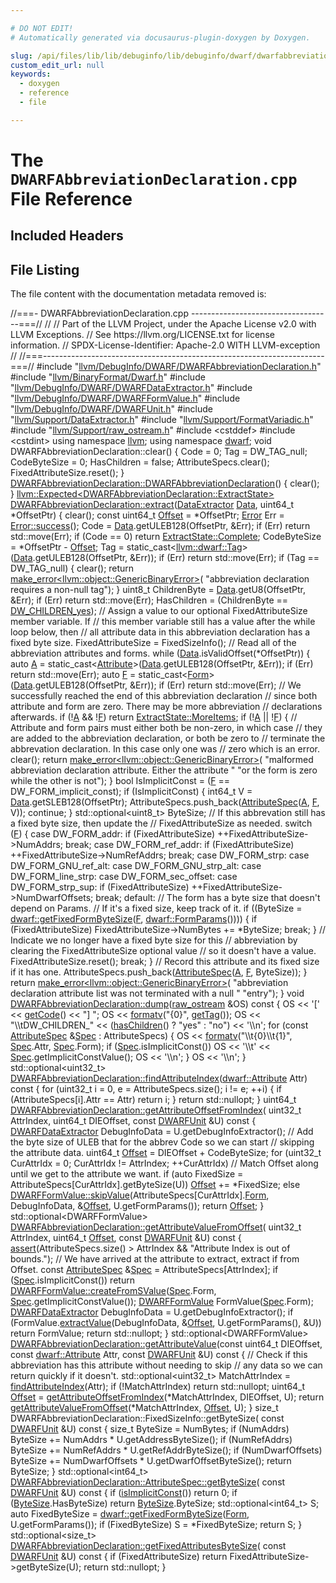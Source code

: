 ```yaml
---

# DO NOT EDIT!
# Automatically generated via docusaurus-plugin-doxygen by Doxygen.

slug: /api/files/lib/lib/debuginfo/lib/debuginfo/dwarf/dwarfabbreviationdeclaration-cpp
custom_edit_url: null
keywords:
  - doxygen
  - reference
  - file

---
```





# The `DWARFAbbreviationDeclaration.cpp` File Reference

<DoxygenPage pluginConfig={pluginConfig}>



## Included Headers

<IncludesList>
<IncludesListItem
  filePath="llvm/DebugInfo/DWARF/DWARFAbbreviationDeclaration.h"
  permalink="/docs/api/files/include/include/llvm/include/llvm/debuginfo/include/llvm/debuginfo/dwarf/dwarfabbreviationdeclaration-h"
  isLocal="true" />
<IncludesListItem
  filePath="llvm/BinaryFormat/Dwarf.h"
  permalink="/docs/api/files/include/include/llvm/include/llvm/binaryformat/dwarf-h"
  isLocal="true" />
<IncludesListItem
  filePath="llvm/DebugInfo/DWARF/DWARFDataExtractor.h"
  permalink="/docs/api/files/include/include/llvm/include/llvm/debuginfo/include/llvm/debuginfo/dwarf/dwarfdataextractor-h"
  isLocal="true" />
<IncludesListItem
  filePath="llvm/DebugInfo/DWARF/DWARFFormValue.h"
  permalink="/docs/api/files/include/include/llvm/include/llvm/debuginfo/include/llvm/debuginfo/dwarf/dwarfformvalue-h"
  isLocal="true" />
<IncludesListItem
  filePath="llvm/DebugInfo/DWARF/DWARFUnit.h"
  permalink="/docs/api/files/include/include/llvm/include/llvm/debuginfo/include/llvm/debuginfo/dwarf/dwarfunit-h"
  isLocal="true" />
<IncludesListItem
  filePath="llvm/Support/DataExtractor.h"
  permalink="/docs/api/files/include/include/llvm/include/llvm/support/dataextractor-h"
  isLocal="true" />
<IncludesListItem
  filePath="llvm/Support/FormatVariadic.h"
  permalink="/docs/api/files/include/include/llvm/include/llvm/support/formatvariadic-h"
  isLocal="true" />
<IncludesListItem
  filePath="llvm/Support/raw_ostream.h"
  permalink="/docs/api/files/include/include/llvm/include/llvm/support/raw-ostream-h"
  isLocal="true" />
<IncludesListItem
  filePath="cstddef"
  permalink=""
  isLocal="false" />
<IncludesListItem
  filePath="cstdint"
  permalink=""
  isLocal="false" />
</IncludesList>


## File Listing

The file content with the documentation metadata removed is:

<ProgramListing>

<Link id="l00001" /><CodeLine lineNumber="1"><span class="doxyHighlightComment">//===- DWARFAbbreviationDeclaration.cpp -----------------------------------===//</span></CodeLine>
<Link id="l00002" /><CodeLine lineNumber="2"><span class="doxyHighlightComment">//</span></CodeLine>
<Link id="l00003" /><CodeLine lineNumber="3"><span class="doxyHighlightComment">// Part of the LLVM Project, under the Apache License v2.0 with LLVM Exceptions.</span></CodeLine>
<Link id="l00004" /><CodeLine lineNumber="4"><span class="doxyHighlightComment">// See https://llvm.org/LICENSE.txt for license information.</span></CodeLine>
<Link id="l00005" /><CodeLine lineNumber="5"><span class="doxyHighlightComment">// SPDX-License-Identifier: Apache-2.0 WITH LLVM-exception</span></CodeLine>
<Link id="l00006" /><CodeLine lineNumber="6"><span class="doxyHighlightComment">//</span></CodeLine>
<Link id="l00007" /><CodeLine lineNumber="7"><span class="doxyHighlightComment">//===----------------------------------------------------------------------===//</span></CodeLine>
<Link id="l00008" /><CodeLine lineNumber="8"></CodeLine>
<Link id="l00009" /><CodeLine lineNumber="9"><span class="doxyHighlightPreprocessor">#include &quot;<a href="/docs/api/files/include/include/llvm/include/llvm/debuginfo/include/llvm/debuginfo/dwarf/dwarfabbreviationdeclaration-h">llvm/DebugInfo/DWARF/DWARFAbbreviationDeclaration.h</a>&quot;</span></CodeLine>
<Link id="l00010" /><CodeLine lineNumber="10"></CodeLine>
<Link id="l00011" /><CodeLine lineNumber="11"><span class="doxyHighlightPreprocessor">#include &quot;<a href="/docs/api/files/include/include/llvm/include/llvm/binaryformat/dwarf-h">llvm/BinaryFormat/Dwarf.h</a>&quot;</span></CodeLine>
<Link id="l00012" /><CodeLine lineNumber="12"><span class="doxyHighlightPreprocessor">#include &quot;<a href="/docs/api/files/include/include/llvm/include/llvm/debuginfo/include/llvm/debuginfo/dwarf/dwarfdataextractor-h">llvm/DebugInfo/DWARF/DWARFDataExtractor.h</a>&quot;</span></CodeLine>
<Link id="l00013" /><CodeLine lineNumber="13"><span class="doxyHighlightPreprocessor">#include &quot;<a href="/docs/api/files/include/include/llvm/include/llvm/debuginfo/include/llvm/debuginfo/dwarf/dwarfformvalue-h">llvm/DebugInfo/DWARF/DWARFFormValue.h</a>&quot;</span></CodeLine>
<Link id="l00014" /><CodeLine lineNumber="14"><span class="doxyHighlightPreprocessor">#include &quot;<a href="/docs/api/files/include/include/llvm/include/llvm/debuginfo/include/llvm/debuginfo/dwarf/dwarfunit-h">llvm/DebugInfo/DWARF/DWARFUnit.h</a>&quot;</span></CodeLine>
<Link id="l00015" /><CodeLine lineNumber="15"><span class="doxyHighlightPreprocessor">#include &quot;<a href="/docs/api/files/include/include/llvm/include/llvm/support/dataextractor-h">llvm/Support/DataExtractor.h</a>&quot;</span></CodeLine>
<Link id="l00016" /><CodeLine lineNumber="16"><span class="doxyHighlightPreprocessor">#include &quot;<a href="/docs/api/files/include/include/llvm/include/llvm/support/formatvariadic-h">llvm/Support/FormatVariadic.h</a>&quot;</span></CodeLine>
<Link id="l00017" /><CodeLine lineNumber="17"><span class="doxyHighlightPreprocessor">#include &quot;<a href="/docs/api/files/include/include/llvm/include/llvm/support/raw-ostream-h">llvm/Support/raw&#95;ostream.h</a>&quot;</span></CodeLine>
<Link id="l00018" /><CodeLine lineNumber="18"><span class="doxyHighlightPreprocessor">#include &lt;cstddef&gt;</span></CodeLine>
<Link id="l00019" /><CodeLine lineNumber="19"><span class="doxyHighlightPreprocessor">#include &lt;cstdint&gt;</span></CodeLine>
<Link id="l00020" /><CodeLine lineNumber="20"></CodeLine>
<Link id="l00021" /><CodeLine lineNumber="21"><span class="doxyHighlightKeyword">using namespace </span><span class="doxyHighlight"><a href="/docs/api/namespaces/llvm">llvm</a>;</span></CodeLine>
<Link id="l00022" /><CodeLine lineNumber="22"><span class="doxyHighlightKeyword">using namespace </span><span class="doxyHighlight"><a href="/docs/api/namespaces/llvm/dwarf">dwarf</a>;</span></CodeLine>
<Link id="l00023" /><CodeLine lineNumber="23"></CodeLine>
<Link id="l00024" /><CodeLine lineNumber="24"><span class="doxyHighlightKeywordType">void</span><span class="doxyHighlight"> DWARFAbbreviationDeclaration::clear() &#123;</span></CodeLine>
<Link id="l00025" /><CodeLine lineNumber="25"><span class="doxyHighlight">  Code = 0;</span></CodeLine>
<Link id="l00026" /><CodeLine lineNumber="26"><span class="doxyHighlight">  Tag = DW&#95;TAG&#95;null;</span></CodeLine>
<Link id="l00027" /><CodeLine lineNumber="27"><span class="doxyHighlight">  CodeByteSize = 0;</span></CodeLine>
<Link id="l00028" /><CodeLine lineNumber="28"><span class="doxyHighlight">  HasChildren = </span><span class="doxyHighlightKeyword">false</span><span class="doxyHighlight">;</span></CodeLine>
<Link id="l00029" /><CodeLine lineNumber="29"><span class="doxyHighlight">  AttributeSpecs.clear();</span></CodeLine>
<Link id="l00030" /><CodeLine lineNumber="30"><span class="doxyHighlight">  FixedAttributeSize.reset();</span></CodeLine>
<Link id="l00031" /><CodeLine lineNumber="31"><span class="doxyHighlight">&#125;</span></CodeLine>
<Link id="l00032" /><CodeLine lineNumber="32"></CodeLine>
<Link id="l00033" /><CodeLine lineNumber="33" lineLink="/docs/api/classes/llvm/dwarfabbreviationdeclaration/#af09a94b7f29820590b6ab1ce422b0adc"><span class="doxyHighlight"><a href="/docs/api/classes/llvm/dwarfabbreviationdeclaration/#af09a94b7f29820590b6ab1ce422b0adc">DWARFAbbreviationDeclaration::DWARFAbbreviationDeclaration</a>() &#123;</span></CodeLine>
<Link id="l00034" /><CodeLine lineNumber="34"><span class="doxyHighlight">  clear();</span></CodeLine>
<Link id="l00035" /><CodeLine lineNumber="35"><span class="doxyHighlight">&#125;</span></CodeLine>
<Link id="l00036" /><CodeLine lineNumber="36"></CodeLine>
<Link id="l00037" /><CodeLine lineNumber="37"><span class="doxyHighlight"><a href="/docs/api/classes/llvm/expected">llvm::Expected&lt;DWARFAbbreviationDeclaration::ExtractState&gt;</a></span></CodeLine>
<Link id="l00038" /><CodeLine lineNumber="38" lineLink="/docs/api/classes/llvm/dwarfabbreviationdeclaration/#a0eb41e4fd2f2686492e3aadaeb8b0617"><span class="doxyHighlight"><a href="/docs/api/classes/llvm/dwarfabbreviationdeclaration/#a0eb41e4fd2f2686492e3aadaeb8b0617">DWARFAbbreviationDeclaration::extract</a>(<a href="/docs/api/classes/llvm/dataextractor">DataExtractor</a> <a href="/docs/api/namespaces/llvm/#aa20539e89704d20b98b97e9c3feac934">Data</a>, uint64&#95;t &#42;OffsetPtr) &#123;</span></CodeLine>
<Link id="l00039" /><CodeLine lineNumber="39"><span class="doxyHighlight">  clear();</span></CodeLine>
<Link id="l00040" /><CodeLine lineNumber="40"><span class="doxyHighlight">  </span><span class="doxyHighlightKeyword">const</span><span class="doxyHighlight"> uint64&#95;t <a href="/docs/api/namespaces/llvm/#a05f5b9a11bdcc5feba62899f95dcf878a3134224cba2545bc57954d3b072aebb4">Offset</a> = &#42;OffsetPtr;</span></CodeLine>
<Link id="l00041" /><CodeLine lineNumber="41"><span class="doxyHighlight">  <a href="/docs/api/classes/llvm/error">Error</a> Err = <a href="/docs/api/classes/llvm/error/#a4dfd0813c3d0e0a30439b5a3e9196b59">Error::success</a>();</span></CodeLine>
<Link id="l00042" /><CodeLine lineNumber="42"><span class="doxyHighlight">  Code = <a href="/docs/api/namespaces/llvm/#aa20539e89704d20b98b97e9c3feac934">Data</a>.getULEB128(OffsetPtr, &amp;Err);</span></CodeLine>
<Link id="l00043" /><CodeLine lineNumber="43"><span class="doxyHighlight">  </span><span class="doxyHighlightKeywordFlow">if</span><span class="doxyHighlight"> (Err)</span></CodeLine>
<Link id="l00044" /><CodeLine lineNumber="44"><span class="doxyHighlight">    </span><span class="doxyHighlightKeywordFlow">return</span><span class="doxyHighlight"> std::move(Err);</span></CodeLine>
<Link id="l00045" /><CodeLine lineNumber="45"></CodeLine>
<Link id="l00046" /><CodeLine lineNumber="46"><span class="doxyHighlight">  </span><span class="doxyHighlightKeywordFlow">if</span><span class="doxyHighlight"> (Code == 0)</span></CodeLine>
<Link id="l00047" /><CodeLine lineNumber="47"><span class="doxyHighlight">    </span><span class="doxyHighlightKeywordFlow">return</span><span class="doxyHighlight"> <a href="/docs/api/classes/llvm/dwarfabbreviationdeclaration/#a45f09c6803dbfb2f9d93c99695f96c4faae94f80b3ce82062a5dd7815daa04f9d">ExtractState::Complete</a>;</span></CodeLine>
<Link id="l00048" /><CodeLine lineNumber="48"></CodeLine>
<Link id="l00049" /><CodeLine lineNumber="49"><span class="doxyHighlight">  CodeByteSize = &#42;OffsetPtr - <a href="/docs/api/namespaces/llvm/#a05f5b9a11bdcc5feba62899f95dcf878a3134224cba2545bc57954d3b072aebb4">Offset</a>;</span></CodeLine>
<Link id="l00050" /><CodeLine lineNumber="50"><span class="doxyHighlight">  Tag = </span><span class="doxyHighlightKeyword">static&#95;cast&lt;</span><span class="doxyHighlight"><a href="/docs/api/namespaces/llvm/dwarf/#ac94a19fc8c57bf0350fc4e9f45897828">llvm::dwarf::Tag</a></span><span class="doxyHighlightKeyword">&gt;</span><span class="doxyHighlight">(<a href="/docs/api/namespaces/llvm/#aa20539e89704d20b98b97e9c3feac934">Data</a>.getULEB128(OffsetPtr, &amp;Err));</span></CodeLine>
<Link id="l00051" /><CodeLine lineNumber="51"><span class="doxyHighlight">  </span><span class="doxyHighlightKeywordFlow">if</span><span class="doxyHighlight"> (Err)</span></CodeLine>
<Link id="l00052" /><CodeLine lineNumber="52"><span class="doxyHighlight">    </span><span class="doxyHighlightKeywordFlow">return</span><span class="doxyHighlight"> std::move(Err);</span></CodeLine>
<Link id="l00053" /><CodeLine lineNumber="53"></CodeLine>
<Link id="l00054" /><CodeLine lineNumber="54"><span class="doxyHighlight">  </span><span class="doxyHighlightKeywordFlow">if</span><span class="doxyHighlight"> (Tag == DW&#95;TAG&#95;null) &#123;</span></CodeLine>
<Link id="l00055" /><CodeLine lineNumber="55"><span class="doxyHighlight">    clear();</span></CodeLine>
<Link id="l00056" /><CodeLine lineNumber="56"><span class="doxyHighlight">    </span><span class="doxyHighlightKeywordFlow">return</span><span class="doxyHighlight"> <a href="/docs/api/namespaces/llvm/#a9999bd897fc8a1648bd69b36fee2d357">make&#95;error&lt;llvm::object::GenericBinaryError&gt;</a>(</span></CodeLine>
<Link id="l00057" /><CodeLine lineNumber="57"><span class="doxyHighlight">        </span><span class="doxyHighlightStringLiteral">&quot;abbreviation declaration requires a non-null tag&quot;</span><span class="doxyHighlight">);</span></CodeLine>
<Link id="l00058" /><CodeLine lineNumber="58"><span class="doxyHighlight">  &#125;</span></CodeLine>
<Link id="l00059" /><CodeLine lineNumber="59"><span class="doxyHighlight">  uint8&#95;t ChildrenByte = <a href="/docs/api/namespaces/llvm/#aa20539e89704d20b98b97e9c3feac934">Data</a>.getU8(OffsetPtr, &amp;Err);</span></CodeLine>
<Link id="l00060" /><CodeLine lineNumber="60"><span class="doxyHighlight">  </span><span class="doxyHighlightKeywordFlow">if</span><span class="doxyHighlight"> (Err)</span></CodeLine>
<Link id="l00061" /><CodeLine lineNumber="61"><span class="doxyHighlight">    </span><span class="doxyHighlightKeywordFlow">return</span><span class="doxyHighlight"> std::move(Err);</span></CodeLine>
<Link id="l00062" /><CodeLine lineNumber="62"></CodeLine>
<Link id="l00063" /><CodeLine lineNumber="63"><span class="doxyHighlight">  HasChildren = (ChildrenByte == <a href="/docs/api/namespaces/llvm/dwarf/#ab4fde659cfd2ad21ef1920dca7f22255a4b8a3f1fe8eed309f0b034064b508050">DW&#95;CHILDREN&#95;yes</a>);</span></CodeLine>
<Link id="l00064" /><CodeLine lineNumber="64"><span class="doxyHighlight">  </span><span class="doxyHighlightComment">// Assign a value to our optional FixedAttributeSize member variable. If</span></CodeLine>
<Link id="l00065" /><CodeLine lineNumber="65"><span class="doxyHighlight">  </span><span class="doxyHighlightComment">// this member variable still has a value after the while loop below, then</span></CodeLine>
<Link id="l00066" /><CodeLine lineNumber="66"><span class="doxyHighlight">  </span><span class="doxyHighlightComment">// all attribute data in this abbreviation declaration has a fixed byte size.</span></CodeLine>
<Link id="l00067" /><CodeLine lineNumber="67"><span class="doxyHighlight">  FixedAttributeSize = FixedSizeInfo();</span></CodeLine>
<Link id="l00068" /><CodeLine lineNumber="68"></CodeLine>
<Link id="l00069" /><CodeLine lineNumber="69"><span class="doxyHighlight">  </span><span class="doxyHighlightComment">// Read all of the abbreviation attributes and forms.</span></CodeLine>
<Link id="l00070" /><CodeLine lineNumber="70"><span class="doxyHighlight">  </span><span class="doxyHighlightKeywordFlow">while</span><span class="doxyHighlight"> (<a href="/docs/api/namespaces/llvm/#aa20539e89704d20b98b97e9c3feac934">Data</a>.isValidOffset(&#42;OffsetPtr)) &#123;</span></CodeLine>
<Link id="l00071" /><CodeLine lineNumber="71"><span class="doxyHighlight">    </span><span class="doxyHighlightKeyword">auto</span><span class="doxyHighlight"> <a href="/docs/api/files/lib/lib/ir/builtingcs-cpp/#a2e38c85003a042421cde1647632d0b72">A</a> = </span><span class="doxyHighlightKeyword">static&#95;cast&lt;</span><span class="doxyHighlight"><a href="/docs/api/classes/llvm/attribute">Attribute</a></span><span class="doxyHighlightKeyword">&gt;</span><span class="doxyHighlight">(<a href="/docs/api/namespaces/llvm/#aa20539e89704d20b98b97e9c3feac934">Data</a>.getULEB128(OffsetPtr, &amp;Err));</span></CodeLine>
<Link id="l00072" /><CodeLine lineNumber="72"><span class="doxyHighlight">    </span><span class="doxyHighlightKeywordFlow">if</span><span class="doxyHighlight"> (Err)</span></CodeLine>
<Link id="l00073" /><CodeLine lineNumber="73"><span class="doxyHighlight">      </span><span class="doxyHighlightKeywordFlow">return</span><span class="doxyHighlight"> std::move(Err);</span></CodeLine>
<Link id="l00074" /><CodeLine lineNumber="74"></CodeLine>
<Link id="l00075" /><CodeLine lineNumber="75"><span class="doxyHighlight">    </span><span class="doxyHighlightKeyword">auto</span><span class="doxyHighlight"> <a href="/docs/api/files/lib/lib/support/md5-cpp/#a96d73bbd7af15cb1fc38c3f4a3bd82e9">F</a> = </span><span class="doxyHighlightKeyword">static&#95;cast&lt;</span><span class="doxyHighlight"><a href="/docs/api/namespaces/llvm/dwarf/#a6c06a10ffac779879f6b62a1a904517b">Form</a></span><span class="doxyHighlightKeyword">&gt;</span><span class="doxyHighlight">(<a href="/docs/api/namespaces/llvm/#aa20539e89704d20b98b97e9c3feac934">Data</a>.getULEB128(OffsetPtr, &amp;Err));</span></CodeLine>
<Link id="l00076" /><CodeLine lineNumber="76"><span class="doxyHighlight">    </span><span class="doxyHighlightKeywordFlow">if</span><span class="doxyHighlight"> (Err)</span></CodeLine>
<Link id="l00077" /><CodeLine lineNumber="77"><span class="doxyHighlight">      </span><span class="doxyHighlightKeywordFlow">return</span><span class="doxyHighlight"> std::move(Err);</span></CodeLine>
<Link id="l00078" /><CodeLine lineNumber="78"></CodeLine>
<Link id="l00079" /><CodeLine lineNumber="79"><span class="doxyHighlight">    </span><span class="doxyHighlightComment">// We successfully reached the end of this abbreviation declaration</span></CodeLine>
<Link id="l00080" /><CodeLine lineNumber="80"><span class="doxyHighlight">    </span><span class="doxyHighlightComment">// since both attribute and form are zero. There may be more abbreviation</span></CodeLine>
<Link id="l00081" /><CodeLine lineNumber="81"><span class="doxyHighlight">    </span><span class="doxyHighlightComment">// declarations afterwards.</span></CodeLine>
<Link id="l00082" /><CodeLine lineNumber="82"><span class="doxyHighlight">    </span><span class="doxyHighlightKeywordFlow">if</span><span class="doxyHighlight"> (!<a href="/docs/api/files/lib/lib/ir/builtingcs-cpp/#a2e38c85003a042421cde1647632d0b72">A</a> &amp;&amp; !<a href="/docs/api/files/lib/lib/support/md5-cpp/#a96d73bbd7af15cb1fc38c3f4a3bd82e9">F</a>)</span></CodeLine>
<Link id="l00083" /><CodeLine lineNumber="83"><span class="doxyHighlight">      </span><span class="doxyHighlightKeywordFlow">return</span><span class="doxyHighlight"> <a href="/docs/api/classes/llvm/dwarfabbreviationdeclaration/#a45f09c6803dbfb2f9d93c99695f96c4fa6dddae7592715059f525b0be03e12b66">ExtractState::MoreItems</a>;</span></CodeLine>
<Link id="l00084" /><CodeLine lineNumber="84"></CodeLine>
<Link id="l00085" /><CodeLine lineNumber="85"><span class="doxyHighlight">    </span><span class="doxyHighlightKeywordFlow">if</span><span class="doxyHighlight"> (!<a href="/docs/api/files/lib/lib/ir/builtingcs-cpp/#a2e38c85003a042421cde1647632d0b72">A</a> || !<a href="/docs/api/files/lib/lib/support/md5-cpp/#a96d73bbd7af15cb1fc38c3f4a3bd82e9">F</a>) &#123;</span></CodeLine>
<Link id="l00086" /><CodeLine lineNumber="86"><span class="doxyHighlight">      </span><span class="doxyHighlightComment">// Attribute and form pairs must either both be non-zero, in which case</span></CodeLine>
<Link id="l00087" /><CodeLine lineNumber="87"><span class="doxyHighlight">      </span><span class="doxyHighlightComment">// they are added to the abbreviation declaration, or both be zero to</span></CodeLine>
<Link id="l00088" /><CodeLine lineNumber="88"><span class="doxyHighlight">      </span><span class="doxyHighlightComment">// terminate the abbrevation declaration. In this case only one was</span></CodeLine>
<Link id="l00089" /><CodeLine lineNumber="89"><span class="doxyHighlight">      </span><span class="doxyHighlightComment">// zero which is an error.</span></CodeLine>
<Link id="l00090" /><CodeLine lineNumber="90"><span class="doxyHighlight">      clear();</span></CodeLine>
<Link id="l00091" /><CodeLine lineNumber="91"><span class="doxyHighlight">      </span><span class="doxyHighlightKeywordFlow">return</span><span class="doxyHighlight"> <a href="/docs/api/namespaces/llvm/#a9999bd897fc8a1648bd69b36fee2d357">make&#95;error&lt;llvm::object::GenericBinaryError&gt;</a>(</span></CodeLine>
<Link id="l00092" /><CodeLine lineNumber="92"><span class="doxyHighlight">          </span><span class="doxyHighlightStringLiteral">&quot;malformed abbreviation declaration attribute. Either the attribute &quot;</span></CodeLine>
<Link id="l00093" /><CodeLine lineNumber="93"><span class="doxyHighlight">          </span><span class="doxyHighlightStringLiteral">&quot;or the form is zero while the other is not&quot;</span><span class="doxyHighlight">);</span></CodeLine>
<Link id="l00094" /><CodeLine lineNumber="94"><span class="doxyHighlight">    &#125;</span></CodeLine>
<Link id="l00095" /><CodeLine lineNumber="95"></CodeLine>
<Link id="l00096" /><CodeLine lineNumber="96"><span class="doxyHighlight">    </span><span class="doxyHighlightKeywordType">bool</span><span class="doxyHighlight"> IsImplicitConst = (<a href="/docs/api/files/lib/lib/support/md5-cpp/#a96d73bbd7af15cb1fc38c3f4a3bd82e9">F</a> == DW&#95;FORM&#95;implicit&#95;const);</span></CodeLine>
<Link id="l00097" /><CodeLine lineNumber="97"><span class="doxyHighlight">    </span><span class="doxyHighlightKeywordFlow">if</span><span class="doxyHighlight"> (IsImplicitConst) &#123;</span></CodeLine>
<Link id="l00098" /><CodeLine lineNumber="98"><span class="doxyHighlight">      int64&#95;t V = <a href="/docs/api/namespaces/llvm/#aa20539e89704d20b98b97e9c3feac934">Data</a>.getSLEB128(OffsetPtr);</span></CodeLine>
<Link id="l00099" /><CodeLine lineNumber="99"><span class="doxyHighlight">      AttributeSpecs.push&#95;back(<a href="/docs/api/structs/llvm/dwarfabbreviationdeclaration/attributespec">AttributeSpec</a>(<a href="/docs/api/files/lib/lib/ir/builtingcs-cpp/#a2e38c85003a042421cde1647632d0b72">A</a>, <a href="/docs/api/files/lib/lib/support/md5-cpp/#a96d73bbd7af15cb1fc38c3f4a3bd82e9">F</a>, V));</span></CodeLine>
<Link id="l00100" /><CodeLine lineNumber="100"><span class="doxyHighlight">      </span><span class="doxyHighlightKeywordFlow">continue</span><span class="doxyHighlight">;</span></CodeLine>
<Link id="l00101" /><CodeLine lineNumber="101"><span class="doxyHighlight">    &#125;</span></CodeLine>
<Link id="l00102" /><CodeLine lineNumber="102"><span class="doxyHighlight">    std::optional&lt;uint8&#95;t&gt; ByteSize;</span></CodeLine>
<Link id="l00103" /><CodeLine lineNumber="103"><span class="doxyHighlight">    </span><span class="doxyHighlightComment">// If this abbrevation still has a fixed byte size, then update the</span></CodeLine>
<Link id="l00104" /><CodeLine lineNumber="104"><span class="doxyHighlight">    </span><span class="doxyHighlightComment">// FixedAttributeSize as needed.</span></CodeLine>
<Link id="l00105" /><CodeLine lineNumber="105"><span class="doxyHighlight">    </span><span class="doxyHighlightKeywordFlow">switch</span><span class="doxyHighlight"> (<a href="/docs/api/files/lib/lib/support/md5-cpp/#a96d73bbd7af15cb1fc38c3f4a3bd82e9">F</a>) &#123;</span></CodeLine>
<Link id="l00106" /><CodeLine lineNumber="106"><span class="doxyHighlight">    </span><span class="doxyHighlightKeywordFlow">case</span><span class="doxyHighlight"> DW&#95;FORM&#95;addr:</span></CodeLine>
<Link id="l00107" /><CodeLine lineNumber="107"><span class="doxyHighlight">      </span><span class="doxyHighlightKeywordFlow">if</span><span class="doxyHighlight"> (FixedAttributeSize)</span></CodeLine>
<Link id="l00108" /><CodeLine lineNumber="108"><span class="doxyHighlight">        ++FixedAttributeSize-&gt;NumAddrs;</span></CodeLine>
<Link id="l00109" /><CodeLine lineNumber="109"><span class="doxyHighlight">      </span><span class="doxyHighlightKeywordFlow">break</span><span class="doxyHighlight">;</span></CodeLine>
<Link id="l00110" /><CodeLine lineNumber="110"></CodeLine>
<Link id="l00111" /><CodeLine lineNumber="111"><span class="doxyHighlight">    </span><span class="doxyHighlightKeywordFlow">case</span><span class="doxyHighlight"> DW&#95;FORM&#95;ref&#95;addr:</span></CodeLine>
<Link id="l00112" /><CodeLine lineNumber="112"><span class="doxyHighlight">      </span><span class="doxyHighlightKeywordFlow">if</span><span class="doxyHighlight"> (FixedAttributeSize)</span></CodeLine>
<Link id="l00113" /><CodeLine lineNumber="113"><span class="doxyHighlight">        ++FixedAttributeSize-&gt;NumRefAddrs;</span></CodeLine>
<Link id="l00114" /><CodeLine lineNumber="114"><span class="doxyHighlight">      </span><span class="doxyHighlightKeywordFlow">break</span><span class="doxyHighlight">;</span></CodeLine>
<Link id="l00115" /><CodeLine lineNumber="115"></CodeLine>
<Link id="l00116" /><CodeLine lineNumber="116"><span class="doxyHighlight">    </span><span class="doxyHighlightKeywordFlow">case</span><span class="doxyHighlight"> DW&#95;FORM&#95;strp:</span></CodeLine>
<Link id="l00117" /><CodeLine lineNumber="117"><span class="doxyHighlight">    </span><span class="doxyHighlightKeywordFlow">case</span><span class="doxyHighlight"> DW&#95;FORM&#95;GNU&#95;ref&#95;alt:</span></CodeLine>
<Link id="l00118" /><CodeLine lineNumber="118"><span class="doxyHighlight">    </span><span class="doxyHighlightKeywordFlow">case</span><span class="doxyHighlight"> DW&#95;FORM&#95;GNU&#95;strp&#95;alt:</span></CodeLine>
<Link id="l00119" /><CodeLine lineNumber="119"><span class="doxyHighlight">    </span><span class="doxyHighlightKeywordFlow">case</span><span class="doxyHighlight"> DW&#95;FORM&#95;line&#95;strp:</span></CodeLine>
<Link id="l00120" /><CodeLine lineNumber="120"><span class="doxyHighlight">    </span><span class="doxyHighlightKeywordFlow">case</span><span class="doxyHighlight"> DW&#95;FORM&#95;sec&#95;offset:</span></CodeLine>
<Link id="l00121" /><CodeLine lineNumber="121"><span class="doxyHighlight">    </span><span class="doxyHighlightKeywordFlow">case</span><span class="doxyHighlight"> DW&#95;FORM&#95;strp&#95;sup:</span></CodeLine>
<Link id="l00122" /><CodeLine lineNumber="122"><span class="doxyHighlight">      </span><span class="doxyHighlightKeywordFlow">if</span><span class="doxyHighlight"> (FixedAttributeSize)</span></CodeLine>
<Link id="l00123" /><CodeLine lineNumber="123"><span class="doxyHighlight">        ++FixedAttributeSize-&gt;NumDwarfOffsets;</span></CodeLine>
<Link id="l00124" /><CodeLine lineNumber="124"><span class="doxyHighlight">      </span><span class="doxyHighlightKeywordFlow">break</span><span class="doxyHighlight">;</span></CodeLine>
<Link id="l00125" /><CodeLine lineNumber="125"></CodeLine>
<Link id="l00126" /><CodeLine lineNumber="126"><span class="doxyHighlight">    </span><span class="doxyHighlightKeywordFlow">default</span><span class="doxyHighlight">:</span></CodeLine>
<Link id="l00127" /><CodeLine lineNumber="127"><span class="doxyHighlight">      </span><span class="doxyHighlightComment">// The form has a byte size that doesn&#39;t depend on Params.</span></CodeLine>
<Link id="l00128" /><CodeLine lineNumber="128"><span class="doxyHighlight">      </span><span class="doxyHighlightComment">// If it&#39;s a fixed size, keep track of it.</span></CodeLine>
<Link id="l00129" /><CodeLine lineNumber="129"><span class="doxyHighlight">      </span><span class="doxyHighlightKeywordFlow">if</span><span class="doxyHighlight"> ((ByteSize = <a href="/docs/api/namespaces/llvm/dwarf/#aa03b0ad8792b784269332332eb61d8ad">dwarf::getFixedFormByteSize</a>(<a href="/docs/api/files/lib/lib/support/md5-cpp/#a96d73bbd7af15cb1fc38c3f4a3bd82e9">F</a>, <a href="/docs/api/structs/llvm/dwarf/formparams">dwarf::FormParams</a>()))) &#123;</span></CodeLine>
<Link id="l00130" /><CodeLine lineNumber="130"><span class="doxyHighlight">        </span><span class="doxyHighlightKeywordFlow">if</span><span class="doxyHighlight"> (FixedAttributeSize)</span></CodeLine>
<Link id="l00131" /><CodeLine lineNumber="131"><span class="doxyHighlight">          FixedAttributeSize-&gt;NumBytes += &#42;ByteSize;</span></CodeLine>
<Link id="l00132" /><CodeLine lineNumber="132"><span class="doxyHighlight">        </span><span class="doxyHighlightKeywordFlow">break</span><span class="doxyHighlight">;</span></CodeLine>
<Link id="l00133" /><CodeLine lineNumber="133"><span class="doxyHighlight">      &#125;</span></CodeLine>
<Link id="l00134" /><CodeLine lineNumber="134"><span class="doxyHighlight">      </span><span class="doxyHighlightComment">// Indicate we no longer have a fixed byte size for this</span></CodeLine>
<Link id="l00135" /><CodeLine lineNumber="135"><span class="doxyHighlight">      </span><span class="doxyHighlightComment">// abbreviation by clearing the FixedAttributeSize optional value</span></CodeLine>
<Link id="l00136" /><CodeLine lineNumber="136"><span class="doxyHighlight">      </span><span class="doxyHighlightComment">// so it doesn&#39;t have a value.</span></CodeLine>
<Link id="l00137" /><CodeLine lineNumber="137"><span class="doxyHighlight">      FixedAttributeSize.reset();</span></CodeLine>
<Link id="l00138" /><CodeLine lineNumber="138"><span class="doxyHighlight">      </span><span class="doxyHighlightKeywordFlow">break</span><span class="doxyHighlight">;</span></CodeLine>
<Link id="l00139" /><CodeLine lineNumber="139"><span class="doxyHighlight">    &#125;</span></CodeLine>
<Link id="l00140" /><CodeLine lineNumber="140"><span class="doxyHighlight">    </span><span class="doxyHighlightComment">// Record this attribute and its fixed size if it has one.</span></CodeLine>
<Link id="l00141" /><CodeLine lineNumber="141"><span class="doxyHighlight">    AttributeSpecs.push&#95;back(<a href="/docs/api/structs/llvm/dwarfabbreviationdeclaration/attributespec">AttributeSpec</a>(<a href="/docs/api/files/lib/lib/ir/builtingcs-cpp/#a2e38c85003a042421cde1647632d0b72">A</a>, <a href="/docs/api/files/lib/lib/support/md5-cpp/#a96d73bbd7af15cb1fc38c3f4a3bd82e9">F</a>, ByteSize));</span></CodeLine>
<Link id="l00142" /><CodeLine lineNumber="142"><span class="doxyHighlight">  &#125;</span></CodeLine>
<Link id="l00143" /><CodeLine lineNumber="143"><span class="doxyHighlight">  </span><span class="doxyHighlightKeywordFlow">return</span><span class="doxyHighlight"> <a href="/docs/api/namespaces/llvm/#a9999bd897fc8a1648bd69b36fee2d357">make&#95;error&lt;llvm::object::GenericBinaryError&gt;</a>(</span></CodeLine>
<Link id="l00144" /><CodeLine lineNumber="144"><span class="doxyHighlight">      </span><span class="doxyHighlightStringLiteral">&quot;abbreviation declaration attribute list was not terminated with a null &quot;</span></CodeLine>
<Link id="l00145" /><CodeLine lineNumber="145"><span class="doxyHighlight">      </span><span class="doxyHighlightStringLiteral">&quot;entry&quot;</span><span class="doxyHighlight">);</span></CodeLine>
<Link id="l00146" /><CodeLine lineNumber="146"><span class="doxyHighlight">&#125;</span></CodeLine>
<Link id="l00147" /><CodeLine lineNumber="147"></CodeLine>
<Link id="l00148" /><CodeLine lineNumber="148" lineLink="/docs/api/classes/llvm/dwarfabbreviationdeclaration/#ae00d1e406bd4d7b04dce3326ccfd32d4"><span class="doxyHighlightKeywordType">void</span><span class="doxyHighlight"> <a href="/docs/api/classes/llvm/dwarfabbreviationdeclaration/#ae00d1e406bd4d7b04dce3326ccfd32d4">DWARFAbbreviationDeclaration::dump</a>(<a href="/docs/api/classes/llvm/raw-ostream">raw&#95;ostream</a> &amp;OS)</span><span class="doxyHighlightKeyword"> const </span><span class="doxyHighlight">&#123;</span></CodeLine>
<Link id="l00149" /><CodeLine lineNumber="149"><span class="doxyHighlight">  OS &lt;&lt; </span><span class="doxyHighlightCharLiteral">&#39;&#91;&#39;</span><span class="doxyHighlight"> &lt;&lt; <a href="/docs/api/classes/llvm/dwarfabbreviationdeclaration/#ac1c89d249411e93a83f15dbef8a16ca4">getCode</a>() &lt;&lt; </span><span class="doxyHighlightStringLiteral">&quot;&#93; &quot;</span><span class="doxyHighlight">;</span></CodeLine>
<Link id="l00150" /><CodeLine lineNumber="150"><span class="doxyHighlight">  OS &lt;&lt; <a href="/docs/api/namespaces/llvm/#a653cce37b80c03eebe7a00520a8eabb6">formatv</a>(</span><span class="doxyHighlightStringLiteral">&quot;&#123;0&#125;&quot;</span><span class="doxyHighlight">, <a href="/docs/api/classes/llvm/dwarfabbreviationdeclaration/#a9845eea8b8e03fc6df883a052e687a9d">getTag</a>());</span></CodeLine>
<Link id="l00151" /><CodeLine lineNumber="151"><span class="doxyHighlight">  OS &lt;&lt; </span><span class="doxyHighlightStringLiteral">&quot;\\tDW&#95;CHILDREN&#95;&quot;</span><span class="doxyHighlight"> &lt;&lt; (<a href="/docs/api/classes/llvm/dwarfabbreviationdeclaration/#a15569ecc35acb16fbf216df8dccac97f">hasChildren</a>() ? </span><span class="doxyHighlightStringLiteral">&quot;yes&quot;</span><span class="doxyHighlight"> : </span><span class="doxyHighlightStringLiteral">&quot;no&quot;</span><span class="doxyHighlight">) &lt;&lt; </span><span class="doxyHighlightCharLiteral">&#39;\\n&#39;</span><span class="doxyHighlight">;</span></CodeLine>
<Link id="l00152" /><CodeLine lineNumber="152"><span class="doxyHighlight">  </span><span class="doxyHighlightKeywordFlow">for</span><span class="doxyHighlight"> (</span><span class="doxyHighlightKeyword">const</span><span class="doxyHighlight"> <a href="/docs/api/structs/llvm/dwarfabbreviationdeclaration/attributespec">AttributeSpec</a> &amp;<a href="/docs/api/structs/llvm/spec">Spec</a> : AttributeSpecs) &#123;</span></CodeLine>
<Link id="l00153" /><CodeLine lineNumber="153"><span class="doxyHighlight">    OS &lt;&lt; <a href="/docs/api/namespaces/llvm/#a653cce37b80c03eebe7a00520a8eabb6">formatv</a>(</span><span class="doxyHighlightStringLiteral">&quot;\\t&#123;0&#125;\\t&#123;1&#125;&quot;</span><span class="doxyHighlight">, <a href="/docs/api/structs/llvm/spec">Spec</a>.Attr, <a href="/docs/api/structs/llvm/spec">Spec</a>.Form);</span></CodeLine>
<Link id="l00154" /><CodeLine lineNumber="154"><span class="doxyHighlight">    </span><span class="doxyHighlightKeywordFlow">if</span><span class="doxyHighlight"> (<a href="/docs/api/structs/llvm/spec">Spec</a>.isImplicitConst())</span></CodeLine>
<Link id="l00155" /><CodeLine lineNumber="155"><span class="doxyHighlight">      OS &lt;&lt; </span><span class="doxyHighlightCharLiteral">&#39;\\t&#39;</span><span class="doxyHighlight"> &lt;&lt; <a href="/docs/api/structs/llvm/spec">Spec</a>.getImplicitConstValue();</span></CodeLine>
<Link id="l00156" /><CodeLine lineNumber="156"><span class="doxyHighlight">    OS &lt;&lt; </span><span class="doxyHighlightCharLiteral">&#39;\\n&#39;</span><span class="doxyHighlight">;</span></CodeLine>
<Link id="l00157" /><CodeLine lineNumber="157"><span class="doxyHighlight">  &#125;</span></CodeLine>
<Link id="l00158" /><CodeLine lineNumber="158"><span class="doxyHighlight">  OS &lt;&lt; </span><span class="doxyHighlightCharLiteral">&#39;\\n&#39;</span><span class="doxyHighlight">;</span></CodeLine>
<Link id="l00159" /><CodeLine lineNumber="159"><span class="doxyHighlight">&#125;</span></CodeLine>
<Link id="l00160" /><CodeLine lineNumber="160"></CodeLine>
<Link id="l00161" /><CodeLine lineNumber="161"><span class="doxyHighlight">std::optional&lt;uint32&#95;t&gt;</span></CodeLine>
<Link id="l00162" /><CodeLine lineNumber="162" lineLink="/docs/api/classes/llvm/dwarfabbreviationdeclaration/#aa5d511f8ee28fc98a1236c8f5cb23b67"><span class="doxyHighlight"><a href="/docs/api/classes/llvm/dwarfabbreviationdeclaration/#aa5d511f8ee28fc98a1236c8f5cb23b67">DWARFAbbreviationDeclaration::findAttributeIndex</a>(<a href="/docs/api/namespaces/llvm/dwarf/#a1424c28b6a65587442fbd9d87726c2c7">dwarf::Attribute</a> Attr)</span><span class="doxyHighlightKeyword"> const </span><span class="doxyHighlight">&#123;</span></CodeLine>
<Link id="l00163" /><CodeLine lineNumber="163"><span class="doxyHighlight">  </span><span class="doxyHighlightKeywordFlow">for</span><span class="doxyHighlight"> (uint32&#95;t i = 0, e = AttributeSpecs.size(); i != e; ++i) &#123;</span></CodeLine>
<Link id="l00164" /><CodeLine lineNumber="164"><span class="doxyHighlight">    </span><span class="doxyHighlightKeywordFlow">if</span><span class="doxyHighlight"> (AttributeSpecs&#91;i&#93;.Attr == Attr)</span></CodeLine>
<Link id="l00165" /><CodeLine lineNumber="165"><span class="doxyHighlight">      </span><span class="doxyHighlightKeywordFlow">return</span><span class="doxyHighlight"> i;</span></CodeLine>
<Link id="l00166" /><CodeLine lineNumber="166"><span class="doxyHighlight">  &#125;</span></CodeLine>
<Link id="l00167" /><CodeLine lineNumber="167"><span class="doxyHighlight">  </span><span class="doxyHighlightKeywordFlow">return</span><span class="doxyHighlight"> std::nullopt;</span></CodeLine>
<Link id="l00168" /><CodeLine lineNumber="168"><span class="doxyHighlight">&#125;</span></CodeLine>
<Link id="l00169" /><CodeLine lineNumber="169"></CodeLine>
<Link id="l00170" /><CodeLine lineNumber="170" lineLink="/docs/api/classes/llvm/dwarfabbreviationdeclaration/#a94f847fdc533254e25f90cd4ea91de3e"><span class="doxyHighlight">uint64&#95;t <a href="/docs/api/classes/llvm/dwarfabbreviationdeclaration/#a94f847fdc533254e25f90cd4ea91de3e">DWARFAbbreviationDeclaration::getAttributeOffsetFromIndex</a>(</span></CodeLine>
<Link id="l00171" /><CodeLine lineNumber="171"><span class="doxyHighlight">    uint32&#95;t AttrIndex, uint64&#95;t DIEOffset, </span><span class="doxyHighlightKeyword">const</span><span class="doxyHighlight"> <a href="/docs/api/classes/llvm/dwarfunit-1">DWARFUnit</a> &amp;U)</span><span class="doxyHighlightKeyword"> const </span><span class="doxyHighlight">&#123;</span></CodeLine>
<Link id="l00172" /><CodeLine lineNumber="172"><span class="doxyHighlight">  <a href="/docs/api/classes/llvm/dwarfdataextractor">DWARFDataExtractor</a> DebugInfoData = U.getDebugInfoExtractor();</span></CodeLine>
<Link id="l00173" /><CodeLine lineNumber="173"></CodeLine>
<Link id="l00174" /><CodeLine lineNumber="174"><span class="doxyHighlight">  </span><span class="doxyHighlightComment">// Add the byte size of ULEB that for the abbrev Code so we can start</span></CodeLine>
<Link id="l00175" /><CodeLine lineNumber="175"><span class="doxyHighlight">  </span><span class="doxyHighlightComment">// skipping the attribute data.</span></CodeLine>
<Link id="l00176" /><CodeLine lineNumber="176"><span class="doxyHighlight">  uint64&#95;t <a href="/docs/api/namespaces/llvm/#a05f5b9a11bdcc5feba62899f95dcf878a3134224cba2545bc57954d3b072aebb4">Offset</a> = DIEOffset + CodeByteSize;</span></CodeLine>
<Link id="l00177" /><CodeLine lineNumber="177"><span class="doxyHighlight">  </span><span class="doxyHighlightKeywordFlow">for</span><span class="doxyHighlight"> (uint32&#95;t CurAttrIdx = 0; CurAttrIdx != AttrIndex; ++CurAttrIdx)</span></CodeLine>
<Link id="l00178" /><CodeLine lineNumber="178"><span class="doxyHighlight">    </span><span class="doxyHighlightComment">// Match Offset along until we get to the attribute we want.</span></CodeLine>
<Link id="l00179" /><CodeLine lineNumber="179"><span class="doxyHighlight">    </span><span class="doxyHighlightKeywordFlow">if</span><span class="doxyHighlight"> (</span><span class="doxyHighlightKeyword">auto</span><span class="doxyHighlight"> FixedSize = AttributeSpecs&#91;CurAttrIdx&#93;.getByteSize(U))</span></CodeLine>
<Link id="l00180" /><CodeLine lineNumber="180"><span class="doxyHighlight">      <a href="/docs/api/namespaces/llvm/#a05f5b9a11bdcc5feba62899f95dcf878a3134224cba2545bc57954d3b072aebb4">Offset</a> += &#42;FixedSize;</span></CodeLine>
<Link id="l00181" /><CodeLine lineNumber="181"><span class="doxyHighlight">    </span><span class="doxyHighlightKeywordFlow">else</span></CodeLine>
<Link id="l00182" /><CodeLine lineNumber="182"><span class="doxyHighlight">      <a href="/docs/api/classes/llvm/dwarfformvalue/#ad16686174287aeb36289484f271d5225">DWARFFormValue::skipValue</a>(AttributeSpecs&#91;CurAttrIdx&#93;.<a href="/docs/api/namespaces/llvm/dwarf/#a6c06a10ffac779879f6b62a1a904517b">Form</a>, DebugInfoData,</span></CodeLine>
<Link id="l00183" /><CodeLine lineNumber="183"><span class="doxyHighlight">                                &amp;<a href="/docs/api/namespaces/llvm/#a05f5b9a11bdcc5feba62899f95dcf878a3134224cba2545bc57954d3b072aebb4">Offset</a>, U.getFormParams());</span></CodeLine>
<Link id="l00184" /><CodeLine lineNumber="184"><span class="doxyHighlight">  </span><span class="doxyHighlightKeywordFlow">return</span><span class="doxyHighlight"> <a href="/docs/api/namespaces/llvm/#a05f5b9a11bdcc5feba62899f95dcf878a3134224cba2545bc57954d3b072aebb4">Offset</a>;</span></CodeLine>
<Link id="l00185" /><CodeLine lineNumber="185"><span class="doxyHighlight">&#125;</span></CodeLine>
<Link id="l00186" /><CodeLine lineNumber="186"></CodeLine>
<Link id="l00187" /><CodeLine lineNumber="187"><span class="doxyHighlight">std::optional&lt;DWARFFormValue&gt;</span></CodeLine>
<Link id="l00188" /><CodeLine lineNumber="188" lineLink="/docs/api/classes/llvm/dwarfabbreviationdeclaration/#ae2e00474b41566a698cda953e1d62d3c"><span class="doxyHighlight"><a href="/docs/api/classes/llvm/dwarfabbreviationdeclaration/#ae2e00474b41566a698cda953e1d62d3c">DWARFAbbreviationDeclaration::getAttributeValueFromOffset</a>(</span></CodeLine>
<Link id="l00189" /><CodeLine lineNumber="189"><span class="doxyHighlight">    uint32&#95;t AttrIndex, uint64&#95;t <a href="/docs/api/namespaces/llvm/#a05f5b9a11bdcc5feba62899f95dcf878a3134224cba2545bc57954d3b072aebb4">Offset</a>, </span><span class="doxyHighlightKeyword">const</span><span class="doxyHighlight"> <a href="/docs/api/classes/llvm/dwarfunit-1">DWARFUnit</a> &amp;U)</span><span class="doxyHighlightKeyword"> const </span><span class="doxyHighlight">&#123;</span></CodeLine>
<Link id="l00190" /><CodeLine lineNumber="190"><span class="doxyHighlight">  <a href="/docs/api/files/lib/lib/target/lib/target/amdgpu/silowercontrolflow-cpp/#a4868c5d81c5ccc98c47aeab6244346a0">assert</a>(AttributeSpecs.size() &gt; AttrIndex &amp;&amp;</span></CodeLine>
<Link id="l00191" /><CodeLine lineNumber="191"><span class="doxyHighlight">         </span><span class="doxyHighlightStringLiteral">&quot;Attribute Index is out of bounds.&quot;</span><span class="doxyHighlight">);</span></CodeLine>
<Link id="l00192" /><CodeLine lineNumber="192"></CodeLine>
<Link id="l00193" /><CodeLine lineNumber="193"><span class="doxyHighlight">  </span><span class="doxyHighlightComment">// We have arrived at the attribute to extract, extract if from Offset.</span></CodeLine>
<Link id="l00194" /><CodeLine lineNumber="194"><span class="doxyHighlight">  </span><span class="doxyHighlightKeyword">const</span><span class="doxyHighlight"> <a href="/docs/api/structs/llvm/dwarfabbreviationdeclaration/attributespec">AttributeSpec</a> &amp;<a href="/docs/api/structs/llvm/spec">Spec</a> = AttributeSpecs&#91;AttrIndex&#93;;</span></CodeLine>
<Link id="l00195" /><CodeLine lineNumber="195"><span class="doxyHighlight">  </span><span class="doxyHighlightKeywordFlow">if</span><span class="doxyHighlight"> (<a href="/docs/api/structs/llvm/spec">Spec</a>.isImplicitConst())</span></CodeLine>
<Link id="l00196" /><CodeLine lineNumber="196"><span class="doxyHighlight">    </span><span class="doxyHighlightKeywordFlow">return</span><span class="doxyHighlight"> <a href="/docs/api/classes/llvm/dwarfformvalue/#ac346eaa0ba929794c7261e78a757f7ad">DWARFFormValue::createFromSValue</a>(<a href="/docs/api/structs/llvm/spec">Spec</a>.Form,</span></CodeLine>
<Link id="l00197" /><CodeLine lineNumber="197"><span class="doxyHighlight">                                            <a href="/docs/api/structs/llvm/spec">Spec</a>.getImplicitConstValue());</span></CodeLine>
<Link id="l00198" /><CodeLine lineNumber="198"></CodeLine>
<Link id="l00199" /><CodeLine lineNumber="199"><span class="doxyHighlight">  <a href="/docs/api/classes/llvm/dwarfformvalue">DWARFFormValue</a> FormValue(<a href="/docs/api/structs/llvm/spec">Spec</a>.Form);</span></CodeLine>
<Link id="l00200" /><CodeLine lineNumber="200"><span class="doxyHighlight">  <a href="/docs/api/classes/llvm/dwarfdataextractor">DWARFDataExtractor</a> DebugInfoData = U.getDebugInfoExtractor();</span></CodeLine>
<Link id="l00201" /><CodeLine lineNumber="201"><span class="doxyHighlight">  </span><span class="doxyHighlightKeywordFlow">if</span><span class="doxyHighlight"> (FormValue.<a href="/docs/api/classes/llvm/dwarfformvalue/#aa146755e2500aea560c4417a30c0b96b">extractValue</a>(DebugInfoData, &amp;<a href="/docs/api/namespaces/llvm/#a05f5b9a11bdcc5feba62899f95dcf878a3134224cba2545bc57954d3b072aebb4">Offset</a>, U.getFormParams(), &amp;U))</span></CodeLine>
<Link id="l00202" /><CodeLine lineNumber="202"><span class="doxyHighlight">    </span><span class="doxyHighlightKeywordFlow">return</span><span class="doxyHighlight"> FormValue;</span></CodeLine>
<Link id="l00203" /><CodeLine lineNumber="203"><span class="doxyHighlight">  </span><span class="doxyHighlightKeywordFlow">return</span><span class="doxyHighlight"> std::nullopt;</span></CodeLine>
<Link id="l00204" /><CodeLine lineNumber="204"><span class="doxyHighlight">&#125;</span></CodeLine>
<Link id="l00205" /><CodeLine lineNumber="205"></CodeLine>
<Link id="l00206" /><CodeLine lineNumber="206"><span class="doxyHighlight">std::optional&lt;DWARFFormValue&gt;</span></CodeLine>
<Link id="l00207" /><CodeLine lineNumber="207" lineLink="/docs/api/classes/llvm/dwarfabbreviationdeclaration/#ac303e4318857e7a74047f04168c5f697"><span class="doxyHighlight"><a href="/docs/api/classes/llvm/dwarfabbreviationdeclaration/#ac303e4318857e7a74047f04168c5f697">DWARFAbbreviationDeclaration::getAttributeValue</a>(</span><span class="doxyHighlightKeyword">const</span><span class="doxyHighlight"> uint64&#95;t DIEOffset,</span></CodeLine>
<Link id="l00208" /><CodeLine lineNumber="208"><span class="doxyHighlight">                                                </span><span class="doxyHighlightKeyword">const</span><span class="doxyHighlight"> <a href="/docs/api/namespaces/llvm/dwarf/#a1424c28b6a65587442fbd9d87726c2c7">dwarf::Attribute</a> Attr,</span></CodeLine>
<Link id="l00209" /><CodeLine lineNumber="209"><span class="doxyHighlight">                                                </span><span class="doxyHighlightKeyword">const</span><span class="doxyHighlight"> <a href="/docs/api/classes/llvm/dwarfunit-1">DWARFUnit</a> &amp;U)</span><span class="doxyHighlightKeyword"> const </span><span class="doxyHighlight">&#123;</span></CodeLine>
<Link id="l00210" /><CodeLine lineNumber="210"><span class="doxyHighlight">  </span><span class="doxyHighlightComment">// Check if this abbreviation has this attribute without needing to skip</span></CodeLine>
<Link id="l00211" /><CodeLine lineNumber="211"><span class="doxyHighlight">  </span><span class="doxyHighlightComment">// any data so we can return quickly if it doesn&#39;t.</span></CodeLine>
<Link id="l00212" /><CodeLine lineNumber="212"><span class="doxyHighlight">  std::optional&lt;uint32&#95;t&gt; MatchAttrIndex = <a href="/docs/api/classes/llvm/dwarfabbreviationdeclaration/#aa5d511f8ee28fc98a1236c8f5cb23b67">findAttributeIndex</a>(Attr);</span></CodeLine>
<Link id="l00213" /><CodeLine lineNumber="213"><span class="doxyHighlight">  </span><span class="doxyHighlightKeywordFlow">if</span><span class="doxyHighlight"> (!MatchAttrIndex)</span></CodeLine>
<Link id="l00214" /><CodeLine lineNumber="214"><span class="doxyHighlight">    </span><span class="doxyHighlightKeywordFlow">return</span><span class="doxyHighlight"> std::nullopt;</span></CodeLine>
<Link id="l00215" /><CodeLine lineNumber="215"></CodeLine>
<Link id="l00216" /><CodeLine lineNumber="216"><span class="doxyHighlight">  uint64&#95;t <a href="/docs/api/namespaces/llvm/#a05f5b9a11bdcc5feba62899f95dcf878a3134224cba2545bc57954d3b072aebb4">Offset</a> = <a href="/docs/api/classes/llvm/dwarfabbreviationdeclaration/#a94f847fdc533254e25f90cd4ea91de3e">getAttributeOffsetFromIndex</a>(&#42;MatchAttrIndex, DIEOffset, U);</span></CodeLine>
<Link id="l00217" /><CodeLine lineNumber="217"></CodeLine>
<Link id="l00218" /><CodeLine lineNumber="218"><span class="doxyHighlight">  </span><span class="doxyHighlightKeywordFlow">return</span><span class="doxyHighlight"> <a href="/docs/api/classes/llvm/dwarfabbreviationdeclaration/#ae2e00474b41566a698cda953e1d62d3c">getAttributeValueFromOffset</a>(&#42;MatchAttrIndex, <a href="/docs/api/namespaces/llvm/#a05f5b9a11bdcc5feba62899f95dcf878a3134224cba2545bc57954d3b072aebb4">Offset</a>, U);</span></CodeLine>
<Link id="l00219" /><CodeLine lineNumber="219"><span class="doxyHighlight">&#125;</span></CodeLine>
<Link id="l00220" /><CodeLine lineNumber="220"></CodeLine>
<Link id="l00221" /><CodeLine lineNumber="221"><span class="doxyHighlightKeywordType">size&#95;t</span><span class="doxyHighlight"> DWARFAbbreviationDeclaration::FixedSizeInfo::getByteSize(</span></CodeLine>
<Link id="l00222" /><CodeLine lineNumber="222"><span class="doxyHighlight">    </span><span class="doxyHighlightKeyword">const</span><span class="doxyHighlight"> <a href="/docs/api/classes/llvm/dwarfunit-1">DWARFUnit</a> &amp;U)</span><span class="doxyHighlightKeyword"> const </span><span class="doxyHighlight">&#123;</span></CodeLine>
<Link id="l00223" /><CodeLine lineNumber="223"><span class="doxyHighlight">  </span><span class="doxyHighlightKeywordType">size&#95;t</span><span class="doxyHighlight"> ByteSize = NumBytes;</span></CodeLine>
<Link id="l00224" /><CodeLine lineNumber="224"><span class="doxyHighlight">  </span><span class="doxyHighlightKeywordFlow">if</span><span class="doxyHighlight"> (NumAddrs)</span></CodeLine>
<Link id="l00225" /><CodeLine lineNumber="225"><span class="doxyHighlight">    ByteSize += NumAddrs &#42; U.getAddressByteSize();</span></CodeLine>
<Link id="l00226" /><CodeLine lineNumber="226"><span class="doxyHighlight">  </span><span class="doxyHighlightKeywordFlow">if</span><span class="doxyHighlight"> (NumRefAddrs)</span></CodeLine>
<Link id="l00227" /><CodeLine lineNumber="227"><span class="doxyHighlight">    ByteSize += NumRefAddrs &#42; U.getRefAddrByteSize();</span></CodeLine>
<Link id="l00228" /><CodeLine lineNumber="228"><span class="doxyHighlight">  </span><span class="doxyHighlightKeywordFlow">if</span><span class="doxyHighlight"> (NumDwarfOffsets)</span></CodeLine>
<Link id="l00229" /><CodeLine lineNumber="229"><span class="doxyHighlight">    ByteSize += NumDwarfOffsets &#42; U.getDwarfOffsetByteSize();</span></CodeLine>
<Link id="l00230" /><CodeLine lineNumber="230"><span class="doxyHighlight">  </span><span class="doxyHighlightKeywordFlow">return</span><span class="doxyHighlight"> ByteSize;</span></CodeLine>
<Link id="l00231" /><CodeLine lineNumber="231"><span class="doxyHighlight">&#125;</span></CodeLine>
<Link id="l00232" /><CodeLine lineNumber="232"></CodeLine>
<Link id="l00233" /><CodeLine lineNumber="233" lineLink="/docs/api/structs/llvm/dwarfabbreviationdeclaration/attributespec/#a50a3d3171e9bba6ee3e3bcfc8db2af31"><span class="doxyHighlight">std::optional&lt;int64&#95;t&gt; <a href="/docs/api/structs/llvm/dwarfabbreviationdeclaration/attributespec/#a50a3d3171e9bba6ee3e3bcfc8db2af31">DWARFAbbreviationDeclaration::AttributeSpec::getByteSize</a>(</span></CodeLine>
<Link id="l00234" /><CodeLine lineNumber="234"><span class="doxyHighlight">    </span><span class="doxyHighlightKeyword">const</span><span class="doxyHighlight"> <a href="/docs/api/classes/llvm/dwarfunit-1">DWARFUnit</a> &amp;U)</span><span class="doxyHighlightKeyword"> const </span><span class="doxyHighlight">&#123;</span></CodeLine>
<Link id="l00235" /><CodeLine lineNumber="235"><span class="doxyHighlight">  </span><span class="doxyHighlightKeywordFlow">if</span><span class="doxyHighlight"> (<a href="/docs/api/structs/llvm/dwarfabbreviationdeclaration/attributespec/#a9e3a56ce95d62313369edc1e9c351032">isImplicitConst</a>())</span></CodeLine>
<Link id="l00236" /><CodeLine lineNumber="236"><span class="doxyHighlight">    </span><span class="doxyHighlightKeywordFlow">return</span><span class="doxyHighlight"> 0;</span></CodeLine>
<Link id="l00237" /><CodeLine lineNumber="237"><span class="doxyHighlight">  </span><span class="doxyHighlightKeywordFlow">if</span><span class="doxyHighlight"> (<a href="/docs/api/structs/llvm/dwarfabbreviationdeclaration/attributespec/#afe03f18443413e313f45a54366c4277d">ByteSize</a>.HasByteSize)</span></CodeLine>
<Link id="l00238" /><CodeLine lineNumber="238"><span class="doxyHighlight">    </span><span class="doxyHighlightKeywordFlow">return</span><span class="doxyHighlight"> <a href="/docs/api/structs/llvm/dwarfabbreviationdeclaration/attributespec/#afe03f18443413e313f45a54366c4277d">ByteSize</a>.ByteSize;</span></CodeLine>
<Link id="l00239" /><CodeLine lineNumber="239"><span class="doxyHighlight">  std::optional&lt;int64&#95;t&gt; S;</span></CodeLine>
<Link id="l00240" /><CodeLine lineNumber="240"><span class="doxyHighlight">  </span><span class="doxyHighlightKeyword">auto</span><span class="doxyHighlight"> FixedByteSize = <a href="/docs/api/namespaces/llvm/dwarf/#aa03b0ad8792b784269332332eb61d8ad">dwarf::getFixedFormByteSize</a>(<a href="/docs/api/structs/llvm/dwarfabbreviationdeclaration/attributespec/#ae1a5d450fc1291db4a1981cfbd38fc0b">Form</a>, U.getFormParams());</span></CodeLine>
<Link id="l00241" /><CodeLine lineNumber="241"><span class="doxyHighlight">  </span><span class="doxyHighlightKeywordFlow">if</span><span class="doxyHighlight"> (FixedByteSize)</span></CodeLine>
<Link id="l00242" /><CodeLine lineNumber="242"><span class="doxyHighlight">    S = &#42;FixedByteSize;</span></CodeLine>
<Link id="l00243" /><CodeLine lineNumber="243"><span class="doxyHighlight">  </span><span class="doxyHighlightKeywordFlow">return</span><span class="doxyHighlight"> S;</span></CodeLine>
<Link id="l00244" /><CodeLine lineNumber="244"><span class="doxyHighlight">&#125;</span></CodeLine>
<Link id="l00245" /><CodeLine lineNumber="245"></CodeLine>
<Link id="l00246" /><CodeLine lineNumber="246" lineLink="/docs/api/classes/llvm/dwarfabbreviationdeclaration/#ad753cf8292515be1a19ae880360ff2ab"><span class="doxyHighlight">std::optional&lt;size&#95;t&gt; <a href="/docs/api/classes/llvm/dwarfabbreviationdeclaration/#ad753cf8292515be1a19ae880360ff2ab">DWARFAbbreviationDeclaration::getFixedAttributesByteSize</a>(</span></CodeLine>
<Link id="l00247" /><CodeLine lineNumber="247"><span class="doxyHighlight">    </span><span class="doxyHighlightKeyword">const</span><span class="doxyHighlight"> <a href="/docs/api/classes/llvm/dwarfunit-1">DWARFUnit</a> &amp;U)</span><span class="doxyHighlightKeyword"> const </span><span class="doxyHighlight">&#123;</span></CodeLine>
<Link id="l00248" /><CodeLine lineNumber="248"><span class="doxyHighlight">  </span><span class="doxyHighlightKeywordFlow">if</span><span class="doxyHighlight"> (FixedAttributeSize)</span></CodeLine>
<Link id="l00249" /><CodeLine lineNumber="249"><span class="doxyHighlight">    </span><span class="doxyHighlightKeywordFlow">return</span><span class="doxyHighlight"> FixedAttributeSize-&gt;getByteSize(U);</span></CodeLine>
<Link id="l00250" /><CodeLine lineNumber="250"><span class="doxyHighlight">  </span><span class="doxyHighlightKeywordFlow">return</span><span class="doxyHighlight"> std::nullopt;</span></CodeLine>
<Link id="l00251" /><CodeLine lineNumber="251"><span class="doxyHighlight">&#125;</span></CodeLine>

</ProgramListing>


</DoxygenPage>
